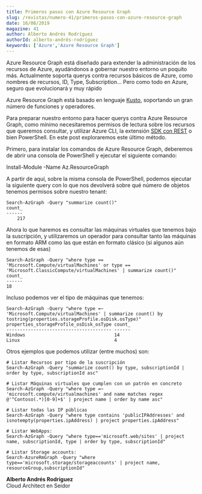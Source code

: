 ```yaml
---
title: Primeros pasos con Azure Resource Graph
slug: /revistas/numero-41/primeros-pasos-con-azure-resource-graph
date: 16/08/2019
magazine: 41
author: Alberto Andrés Rodríguez
authorId: alberto-andrés-rodríguez
keywords: ['Azure','Azure Resource Graph']
---
```



<ArticleHeader frontmatter={props.pageContext.frontmatter} />



​Azure Resource Graph está diseñado para extender la administración de los recursos de Azure, ayudándonos a gobernar nuestro entorno un poquito más. Actualmente soporta querys contra recursos básicos de Azure, como nombres de recursos, ID, Type, Subscription… Pero como todo en Azure, seguro que evolucionará y muy rápido

Azure Resource Graph está basado en lenguaje [Kusto](https&#58;//docs.microsoft.com/en-us/azure/data-explorer/data-explorer-overview), soportando un gran número de funciones y operadores.

Para preparar nuestro entorno para hacer querys contra Azure Resource Graph, como mínimo necesitaremos permisos de lectura sobre los recursos que queremos consultar, y utilizar Azure CLI, la extensión [SDK con REST](https&#58;//docs.microsoft.com/en-us/dotnet/api/microsoft.azure.management.resourcegraph.resourcegraphclient?view=azure-dotnet) o bien PowerShell. En este post exploraremos este último método.

Primero, para instalar los comandos de Azure Resource Graph, deberemos de abrir una consola de PowerShell y ejecutar el siguiente comando:

Install-Module -Name Az.ResourceGraph

A partir de aquí, sobre la misma consola de PowerShell, podemos ejecutar la siguiente query con lo que nos devolverá sobre qué número de objetos tenemos permisos sobre nuestro tenant:

```
Search-AzGraph -Query "summarize count()"
count_
------
    217
```

Ahora lo que haremos es consultar las máquinas virtuales que tenemos bajo la suscripción, y utilizaremos un operador para consultar tanto las máquinas en formato ARM como las que están en formato clásico (si algunos aún tenemos de esas)

```
Search-AzGraph -Query "where type == 'Microsoft.Compute/virtualMachines' or type == 'Microsoft.ClassicCompute/virtualMachines' | summarize count()"
count_
------
18
```

Incluso podemos ver el tipo de máquinas que tenemos:

```
Search-AzGraph -Query "where type =~ 'Microsoft.Compute/virtualMachines' | summarize count() by tostring(properties.storageProfile.osDisk.osType)"
properties_storageProfile_osDisk_osType count_
--------------------------------------- ------
Windows                                 14
Linux                                   4
```

Otros ejemplos que podemos utilizar (entre muchos) son:

```
# Listar Recursos por tipo de la suscripción
Search-AzGraph -Query "summarize count() by type, subscriptionId | order by type, subscriptionId asc" 

# Listar Máquinas virtuales que cumplen con un patrón en concreto
Search-AzGraph -Query "where type =~ 'microsoft.compute/virtualmachines' and name matches regex @'^Contoso(.*)[0-9]+$' | project name | order by name asc"

# Listar todas las IP públicas
Search-AzGraph -Query "where type contains 'publicIPAddresses' and isnotempty(properties.ipAddress) | project properties.ipAddress"

# Listar WebApps:
Search-AzGraph -Query "where type=='microsoft.web/sites' | project name, subscriptionId, type | order by type, subscriptionId"

# Listar Storage accounts:
Search-AzureRmGraph -Query "where type=='microsoft.storage/storageaccounts' | project name, resourceGroup,subscriptionId"
```

**Alberto Andrés Rodríguez** <br />
Cloud Architect en Seidor